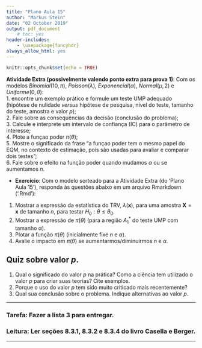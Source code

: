 ```yaml
---
title: "Plano Aula 15"
author: "Markus Stein"
date: "02 October 2019"
output: pdf_document
    # toc: yes
header-includes:
    - \usepackage{fancyhdr}
always_allow_html: yes
---
```

\addtolength{\headheight}{1.0cm} 
\pagestyle{fancyplain} 
\rhead{\includegraphics[height=1.5cm]{Logo-40-anos-estatistica.png}}
\lhead{\includegraphics[height=1.5cm]{logoIME60.jpg}}
\chead{UNIVERSIDADE FEDERAL DO RIO GRANDE DO SUL \\
INSTITUTO DE MATEMÁTICA E ESTATÍSTICA \\
DEPARTAMENTO DE ESTATÍSTICA \\
\vspace{0.3cm}
MAT02023 - INFERÊNCIA B - 2019/2
}
\renewcommand{\headrulewidth}{0pt} 


```r
knitr::opts_chunk$set(echo = TRUE)
```


<!-- semana que vem... fazer funcao poder binomial hipoteses compostas... uniforme...  -->
**Atividade Extra (possivelmente valendo ponto extra para prova 1)**:
Com os modelos $Binomial(10, \pi)$, $Poisson(\lambda)$, $Exponencial(\alpha)$,
$Normal(\mu, 2)$ e $Uniforme(0, \theta)$:  
1. encontre um exemplo prático e formule um teste UMP adequado (hipótese de
nulidade *versus* hipótese de pesquisa, nível do teste, tamanho do teste,
amostra e valor *p*);  
2. Fale sobre as consequências da decisão (conclusão do problema);  
3. Calcule e interprete um intervalo de confiança (IC) para o parâmetro de interesse;  
4. Plote a funçao poder $\pi(\theta)$;  
5. Mostre o significado da frase "a funçao poder tem o mesmo papel do EQM,
no contexto de estimação, pois são usadas para avaliar e comparar dois testes";  
6. Fale sobre o efeito na função poder quando mudamos $\alpha$ ou se aumentamos $n$.

<!-- Todo TRV é UMP??? -->
<!-- http://www.ams.sunysb.edu/~zhu/ams571/Lecture8_571.pdf -->

<!-- http://www.rebeccabarter.com/teaching/pdf/Lab7.pdf -->


<!-- Plotar a região $A_1$ usando a razão de verossimilhanças e usando uma estatística suficiente -->
<!-- procurar shiny app or ggplot to explain... -->
<!-- fazer plot interativo mostrando relacao entre região $A_1 = \left\{ L_1 / L_0 > k \right\}$, $K \geq 0$, e sua equivalente $A'_1 = \left\{ a < S(\boldsymbol X) < b\right\}$, para constantes $a$ e $b$  -->

\vspace{0.5cm}

* **Exercício**: 
Com o modelo sorteado para a Atividade Extra (do 'Plano Aula 15'), responda às 
questões abaixo em um arquivo Rmarkdown ('.Rmd'):
1. Mostrar a expressão da estatística do TRV, $\lambda(\boldsymbol{x})$, para uma amostra 
$\boldsymbol{X} = \boldsymbol{x}$ de tamanho $n$, para testar $H_0: \theta \leq \theta_0$.
2. Mostrar a expressão de $\pi(\theta)$ (para a região $A_1^*$ do teste UMP com tamanho $\alpha$).
3. Plotar a função $\pi(\theta)$ (inicialmente fixe $n$ e $\alpha$). 
4. Avalie o impacto em $\pi(\theta)$ se aumentarmos/diminuirmos $n$ e $\alpha$. 


## Quiz sobre valor $p$.  
1. Qual o significado do valor $p$ na prática? Como a ciência tem utilizado o valor $p$ para criar suas teorias? Cite exemplos. 
2. Porque o uso do valor $p$ tem sido muito criticado mais recentemente? 
3. Qual sua conclusão sobre o problema. Indique alternativas ao valor $p$.

<!-- https://pubs.acs.org/doi/full/10.1021/jf401124y -->
<!-- \vspace{1cm} -->

***
### Tarefa: Fazer a lista 3 para entregar.

### Leitura: Ler seções 8.3.1, 8.3.2 e 8.3.4 do livro Casella e Berger. 
<!-- Seção "The simple test of significance" Capítulo 3 do livro "Statistical Methods and Scientific Inference" do Fisher. -->
***

<!-- pagina thomas - intervalos -->
<!-- https://notstatschat.rbind.io/2019/06/11/confidence-intervals-not-a-very-strong-property/ -->
<!-- https://notstatschat.rbind.io/2019/06/20/wald-score-lrt-the-picture/ -->

<!-- - writing design -->
<!-- - EM algorithm - git project and rmd; -->
<!-- - SES -->
<!-- - InfB -->
<!--   - marcar sala -->


<!-- explorar nivel e tamanho de testes -->
<!-- explorar nível de confiança e cobertura do intervalo  -->
<!-- fazer questões da prova... teste bayesiano por intervalo??? ver questões que faltaram ser abordadaqs na prova -->